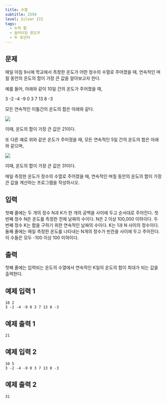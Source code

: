 ```yaml
---
title: 수열
subtitle: 2559
level: Silver III
tags:
  - 누적 합
  - 슬라이딩 윈도우
  - 두 포인터
---
```


## 문제

매일 아침 9시에 학교에서 측정한 온도가 어떤 정수의 수열로 주어졌을 때, 연속적인 며칠 동안의 온도의 합이 가장 큰 값을 알아보고자 한다.

예를 들어, 아래와 같이 10일 간의 온도가 주어졌을 때,

3 -2 -4 -9 0 3 7 13 8 -3

모든 연속적인 이틀간의 온도의 합은 아래와 같다.

![](https://upload.acmicpc.net/563b6bfd-12ff-4275-a869-90fdd43b6deb/-/preview/)

이때, 온도의 합이 가장 큰 값은 21이다.

또 다른 예로 위와 같은 온도가 주어졌을 때, 모든 연속적인 5일 간의 온도의 합은 아래와 같으며,

![](https://upload.acmicpc.net/cb8d846c-2f90-475a-8901-1fb69de87397/-/preview/)

이때, 온도의 합이 가장 큰 값은 31이다.

매일 측정한 온도가 정수의 수열로 주어졌을 때, 연속적인 며칠 동안의 온도의 합이 가장 큰 값을 계산하는 프로그램을 작성하시오.

## 입력

첫째 줄에는 두 개의 정수 N과 K가 한 개의 공백을 사이에 두고 순서대로 주어진다. 첫 번째 정수 N은 온도를 측정한 전체 날짜의 수이다. N은 2 이상 100,000 이하이다. 두 번째 정수 K는 합을 구하기 위한 연속적인 날짜의 수이다. K는 1과 N 사이의 정수이다. 둘째 줄에는 매일 측정한 온도를 나타내는 N개의 정수가 빈칸을 사이에 두고 주어진다. 이 수들은 모두 -100 이상 100 이하이다.

## 출력

첫째 줄에는 입력되는 온도의 수열에서 연속적인 K일의 온도의 합이 최대가 되는 값을 출력한다.

## 예제 입력 1

```
10 2
3 -2 -4 -9 0 3 7 13 8 -3
```

## 예제 출력 1

```
21
```

## 예제 입력 2

```
10 5
3 -2 -4 -9 0 3 7 13 8 -3
```

## 예제 출력 2

```
31
```
